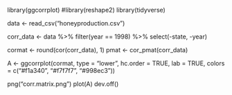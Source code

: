 library(ggcorrplot)
#library(reshape2)
library(tidyverse)

data <- read_csv("honeyproduction.csv")

corr_data <- data %>%
  filter(year == 1998) %>%
  select(-state, -year)

cormat <- round(cor(corr_data), 1)
pmat <- cor_pmat(corr_data)

A <- ggcorrplot(cormat,
  type = "lower",
  hc.order = TRUE,
  lab = TRUE,
  colors = c("#f1a340", "#f7f7f7", "#998ec3"))

png("corr.matrix.png")
plot(A)
dev.off()
